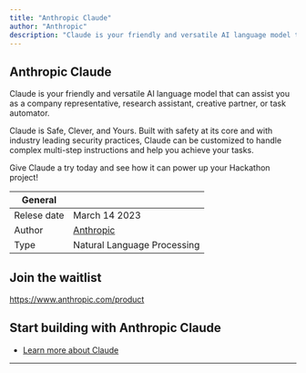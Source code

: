```yaml
---
title: "Anthropic Claude"
author: "Anthropic"
description: "Claude is your friendly and versatile AI language model that can assist you as a company representative, research assistant, creative partner, or task automator."
---
```


## Anthropic Claude

Claude is your friendly and versatile AI language model that can assist you as a company representative, research assistant, creative partner, or task automator.

Claude is Safe, Clever, and Yours. Built with safety at its core and with industry leading security practices, Claude can be customized to handle complex multi-step instructions and help you achieve your tasks.

Give Claude a try today and see how it can power up your Hackathon project!

| General     |                                         |
| ----------- | --------------------------------------- |
| Relese date | March 14 2023                           |
| Author      | [Anthropic](https://www.anthropic.com/) |
| Type        | Natural Language Processing             |

## Join the waitlist

https://www.anthropic.com/product

## Start building with Anthropic Claude

- [Learn more about Claude](https://www.anthropic.com/product)

---
